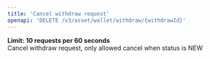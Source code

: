 ```yaml
---
title: 'Cancel withdraw request'
openapi: 'DELETE /v3/asset/wallet/withdraw/{withdrawId}'
---
```

**Limit: 10 requests per 60 seconds**  
Cancel withdraw request, only allowed cancel when status is NEW
